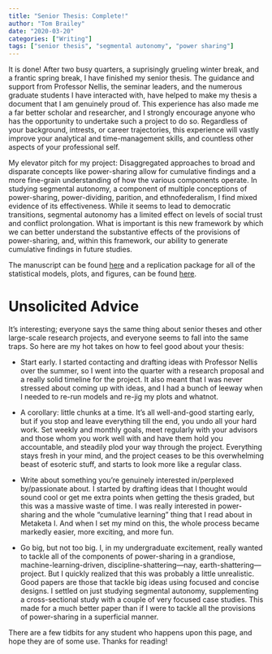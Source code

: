 ```yaml
---
title: "Senior Thesis: Complete!"
author: "Tom Brailey"
date: "2020-03-20"
categories: ["Writing"]
tags: ["senior thesis", "segmental autonomy", "power sharing"]
---
```


It is done! After two busy quarters, a suprisingly grueling winter break, and a frantic spring break, I have finished my senior thesis. The guidance and support from Professor Nellis, the seminar leaders, and the numerous graduate students I have interacted with, have helped to make my thesis a document that I am genuinely proud of. This experience has also made me a far better scholar and researcher, and I strongly encourage anyone who has the opportunity to undertake such a project to do so. Regardless of your background, intrests, or career trajectories, this experience will vastly improve your analytical and time-management skills, and countless other aspects of your professional self. 

My elevator pitch for my project: Disaggregated approaches to broad and disparate concepts like power-sharing allow for cumulative findings and a more fine-grain understanding of how the various components operate. In studying segmental autonomy, a component of multiple conceptions of power-sharing, power-dividing, parition, and ethnofederalism, I find mixed evidence of its effectiveness. While it seems to lead to democratic transitions, segmental autonomy has a limited effect on levels of social trust and conflict prolongation. What is important is this new framework by which we can better understand the substantive effects of the provisions of power-sharing, and, within this framework, our ability to generate cumulative findings in future studies.  

The manuscript can be found [here](https://github.com/tjbrailey/SeniorThesis/blob/master/paper/psp.pdf) and a replication package for all of the statistical models, plots, and figures, can be found [here](https://github.com/tjbrailey/SeniorThesis). 

# Unsolicited Advice
It's interesting; everyone says the same thing about senior theses and other large-scale research projects, and everyone seems to fall into the same traps. So here are my hot takes on how to feel good about your thesis: 

- Start early. I started contacting and drafting ideas with Professor Nellis over the summer, so I went into the quarter with a research proposal and a really solid timeline for the project. It also meant that I was never stressed about coming up with ideas, and I had a bunch of leeway when I needed to re-run models and re-jig my plots and whatnot.

- A corollary: little chunks at a time. It's all well-and-good starting early, but if you stop and leave everything till the end, you undo all your hard work. Set weekly and monthly goals, meet regularly with your advisors and those whom you work well with and have them hold you accountable, and steadily plod your way through the project. Everything stays fresh in your mind, and the project ceases to be this overwhelming beast of esoteric stuff, and starts to look more like a regular class. 

- Write about something you're genuinely interested in/perplexed by/passionate about. I started by drafting ideas that I thought would sound cool or get me extra points when getting the thesis graded, but this was a massive waste of time. I was really interested in power-sharing and the whole "cumulative learning" thing that I read about in Metaketa I. And when I set my mind on this, the whole process became markedly easier, more exciting, and more fun.

- Go big, but not too big. I, in my undergraduate excitement, really wanted to tackle all of the components of power-sharing in a grandiose, machine-learning-driven, discipline-shattering---nay, earth-shattering---project. But I quickly realized that this was probably a little unrealistic. Good papers are those that tackle big ideas using focused and concise designs. I settled on just studying segmental autonomy, supplementing a cross-sectional study with a couple of very focused case studies. This made for a much better paper than if I were to tackle all the provisions of power-sharing in a superficial manner. 

There are a few tidbits for any student who happens upon this page, and hope they are of some use. Thanks for reading! 
